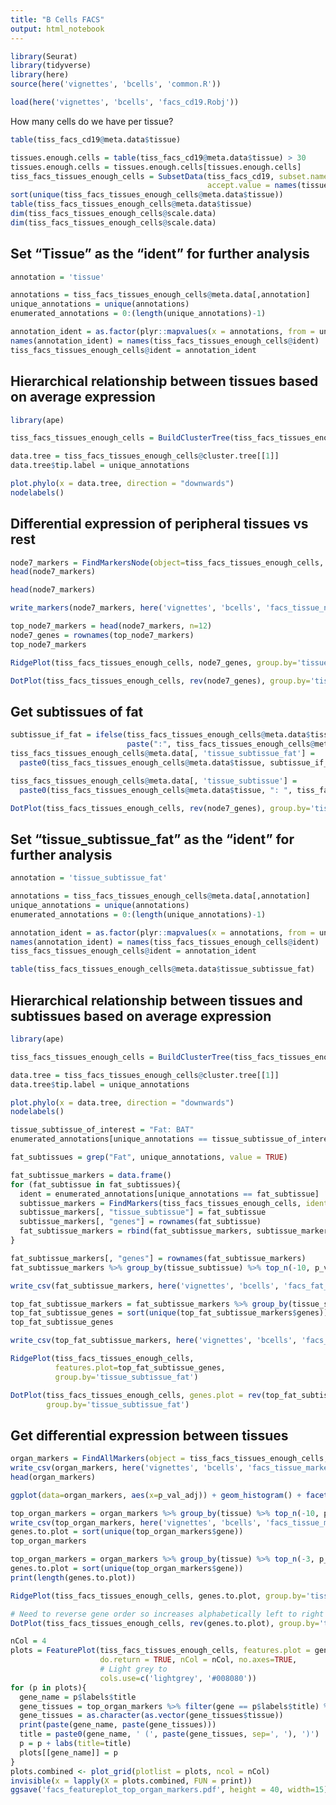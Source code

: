 ```yaml
---
title: "B Cells FACS"
output: html_notebook
---
```

```r
library(Seurat)
library(tidyverse)
library(here)
source(here('vignettes', 'bcells', 'common.R'))

load(here('vignettes', 'bcells', 'facs_cd19.Robj'))
```


How many cells do we have per tissue?

```r
table(tiss_facs_cd19@meta.data$tissue)
```

```r
tissues.enough.cells = table(tiss_facs_cd19@meta.data$tissue) > 30
tissues.enough.cells = tissues.enough.cells[tissues.enough.cells]
tiss_facs_tissues_enough_cells = SubsetData(tiss_facs_cd19, subset.name='tissue', 
                                            accept.value = names(tissues.enough.cells))
sort(unique(tiss_facs_tissues_enough_cells@meta.data$tissue))
table(tiss_facs_tissues_enough_cells@meta.data$tissue)
dim(tiss_facs_tissues_enough_cells@scale.data)
dim(tiss_facs_tissues_enough_cells@scale.data)
```

## Set "Tissue" as the "ident" for further analysis

```r
annotation = 'tissue'

annotations = tiss_facs_tissues_enough_cells@meta.data[,annotation]
unique_annotations = unique(annotations)
enumerated_annotations = 0:(length(unique_annotations)-1)

annotation_ident = as.factor(plyr::mapvalues(x = annotations, from = unique_annotations, to = enumerated_annotations))
names(annotation_ident) = names(tiss_facs_tissues_enough_cells@ident)
tiss_facs_tissues_enough_cells@ident = annotation_ident
```


## Hierarchical relationship between tissues based on average expression
```r
library(ape)

tiss_facs_tissues_enough_cells = BuildClusterTree(tiss_facs_tissues_enough_cells, do.plot = FALSE)

data.tree = tiss_facs_tissues_enough_cells@cluster.tree[[1]]
data.tree$tip.label = unique_annotations

plot.phylo(x = data.tree, direction = "downwards")
nodelabels()
```

## Differential expression of peripheral tissues vs rest

```r
node7_markers = FindMarkersNode(object=tiss_facs_tissues_enough_cells, node=7)
head(node7_markers)
```

```r
head(node7_markers)
```
```r
write_markers(node7_markers, here('vignettes', 'bcells', 'facs_tissue_node7_markers.csv'))
```


```r
top_node7_markers = head(node7_markers, n=12)
node7_genes = rownames(top_node7_markers)
top_node7_markers
```

```r
RidgePlot(tiss_facs_tissues_enough_cells, node7_genes, group.by='tissue')
```

```r
DotPlot(tiss_facs_tissues_enough_cells, rev(node7_genes), group.by='tissue')
```
## Get subtissues of fat


```r
subtissue_if_fat = ifelse(tiss_facs_tissues_enough_cells@meta.data$tissue == "Fat",
                          paste(":", tiss_facs_tissues_enough_cells@meta.data$subtissue), "")
tiss_facs_tissues_enough_cells@meta.data[, 'tissue_subtissue_fat'] = 
  paste0(tiss_facs_tissues_enough_cells@meta.data$tissue, subtissue_if_fat)

tiss_facs_tissues_enough_cells@meta.data[, 'tissue_subtissue'] = 
  paste0(tiss_facs_tissues_enough_cells@meta.data$tissue, ": ", tiss_facs_tissues_enough_cells@meta.data$subtissue)
```


```r
DotPlot(tiss_facs_tissues_enough_cells, rev(node7_genes), group.by='tissue_subtissue_fat')
```





## Set "tissue_subtissue_fat" as the "ident" for further analysis

```r
annotation = 'tissue_subtissue_fat'

annotations = tiss_facs_tissues_enough_cells@meta.data[,annotation]
unique_annotations = unique(annotations)
enumerated_annotations = 0:(length(unique_annotations)-1)

annotation_ident = as.factor(plyr::mapvalues(x = annotations, from = unique_annotations, to = enumerated_annotations))
names(annotation_ident) = names(tiss_facs_tissues_enough_cells@ident)
tiss_facs_tissues_enough_cells@ident = annotation_ident
```


```r
table(tiss_facs_tissues_enough_cells@meta.data$tissue_subtissue_fat)
```

## Hierarchical relationship between tissues and subtissues based on average expression
```r
library(ape)

tiss_facs_tissues_enough_cells = BuildClusterTree(tiss_facs_tissues_enough_cells, do.plot = FALSE)

data.tree = tiss_facs_tissues_enough_cells@cluster.tree[[1]]
data.tree$tip.label = unique_annotations

plot.phylo(x = data.tree, direction = "downwards")
nodelabels()
```


```r
tissue_subtissue_of_interest = "Fat: BAT"
enumerated_annotations[unique_annotations == tissue_subtissue_of_interest]
```


```r
fat_subtissues = grep("Fat", unique_annotations, value = TRUE)

fat_subtissue_markers = data.frame()
for (fat_subtissue in fat_subtissues){
  ident = enumerated_annotations[unique_annotations == fat_subtissue]
  subtissue_markers = FindMarkers(tiss_facs_tissues_enough_cells, ident.1 = ident)
  subtissue_markers[, "tissue_subtissue"] = fat_subtissue
  subtissue_markers[, "genes"] = rownames(fat_subtissue)
  fat_subtissue_markers = rbind(fat_subtissue_markers, subtissue_markers)
}
```

```r
fat_subtissue_markers[, "genes"] = rownames(fat_subtissue_markers)
fat_subtissue_markers %>% group_by(tissue_subtissue) %>% top_n(-10, p_val_adj)
```
```r
write_csv(fat_subtissue_markers, here('vignettes', 'bcells', 'facs_fat_subtissue_markers.csv'))
```

```r
top_fat_subtissue_markers = fat_subtissue_markers %>% group_by(tissue_subtissue) %>% top_n(-10, p_val_adj)
top_fat_subtissue_genes = sort(unique(top_fat_subtissue_markers$genes))
top_fat_subtissue_genes
```

```r
write_csv(top_fat_subtissue_markers, here('vignettes', 'bcells', 'facs_fat_subtissue_markers_top10per.csv'))
```

```r
RidgePlot(tiss_facs_tissues_enough_cells,
          features.plot=top_fat_subtissue_genes, 
          group.by='tissue_subtissue_fat')
```

```r
DotPlot(tiss_facs_tissues_enough_cells, genes.plot = rev(top_fat_subtissue_genes),
        group.by='tissue_subtissue_fat')
```


## Get differential expression between tissues
```r
organ_markers = FindAllMarkers(object = tiss_facs_tissues_enough_cells, only.pos = TRUE, min.pct = 0.25, thresh.use = 0.2)
write_csv(organ_markers, here('vignettes', 'bcells', 'facs_tissue_markers.csv'))
head(organ_markers)
```


```r
ggplot(data=organ_markers, aes(x=p_val_adj)) + geom_histogram() + facet_grid(~tissue)
```



```r
top_organ_markers = organ_markers %>% group_by(tissue) %>% top_n(-10, p_val_adj)
write_csv(top_organ_markers, here('vignettes', 'bcells', 'facs_tissue_markers_top10_per_tissue.csv'))
genes.to.plot = sort(unique(top_organ_markers$gene))
top_organ_markers
```



```r
top_organ_markers = organ_markers %>% group_by(tissue) %>% top_n(-3, p_val_adj)
genes.to.plot = sort(unique(top_organ_markers$gene))
print(length(genes.to.plot))

RidgePlot(tiss_facs_tissues_enough_cells, genes.to.plot, group.by='tissue')
```
```r
# Need to reverse gene order so increases alphabetically left to right
DotPlot(tiss_facs_tissues_enough_cells, rev(genes.to.plot), group.by='tissue')
```


```r
nCol = 4
plots = FeaturePlot(tiss_facs_tissues_enough_cells, features.plot = genes.to.plot, 
                    do.return = TRUE, nCol = nCol, no.axes=TRUE, 
                    # Light grey to 
                    cols.use=c('lightgrey', '#008080'))
for (p in plots){
  gene_name = p$labels$title
  gene_tissues = top_organ_markers %>% filter(gene == p$labels$title) %>% select(tissue)
  gene_tissues = as.character(as.vector(gene_tissues$tissue))
  print(paste(gene_name, paste(gene_tissues)))
  title = paste0(gene_name, ' (', paste(gene_tissues, sep=', '), ')')
  p = p + labs(title=title)
  plots[[gene_name]] = p
}
plots.combined <- plot_grid(plotlist = plots, ncol = nCol)
invisible(x = lapply(X = plots.combined, FUN = print))
ggsave('facs_featureplot_top_organ_markers.pdf', height = 40, width=15)
```
